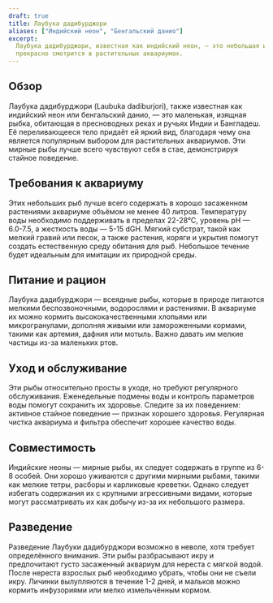 ```yaml
---
draft: true
title: Лаубука дадибурджори
aliases: ["Индийский неон", "Бенгальский данио"]
excerpt:
  Лаубука дадибурджори, известная как индийский неон, — это небольшая и мирная рыбка с переливающейся чешуёй, которая
  прекрасно смотрится в растительных аквариумах.
---
```


## Обзор

Лаубука дадибурджори (Laubuka dadiburjori), также известная как индийский неон или бенгальский данио, — это маленькая,
изящная рыбка, обитающая в пресноводных реках и ручьях Индии и Бангладеш. Её переливающееся тело придаёт ей яркий вид,
благодаря чему она является популярным выбором для растительных аквариумов. Эти мирные рыбы лучше всего чувствуют себя в
стае, демонстрируя стайное поведение.

## Требования к аквариуму

Этих небольших рыб лучше всего содержать в хорошо засаженном растениями аквариуме объёмом не менее 40 литров.
Температуру воды необходимо поддерживать в пределах 22-28°C, уровень pH — 6.0-7.5, а жесткость воды — 5-15 dGH. Мягкий
субстрат, такой как мелкий гравий или песок, а также растения, коряги и укрытия помогут создать естественную среду
обитания для рыб. Небольшое течение будет идеальным для имитации их природной среды.

## Питание и рацион

Лаубука дадибурджори — всеядные рыбы, которые в природе питаются мелкими беспозвоночными, водорослями и растениями. В
аквариуме их можно кормить высококачественными хлопьями или микрогранулами, дополняя живыми или замороженными кормами,
такими как артемия, дафния или мотыль. Важно давать им мелкие частицы из-за маленьких ртов.

## Уход и обслуживание

Эти рыбы относительно просты в уходе, но требуют регулярного обслуживания. Еженедельные подмены воды и контроль
параметров воды помогут сохранить их здоровье. Следите за их поведением: активное стайное поведение — признак хорошего
здоровья. Регулярная чистка аквариума и фильтра обеспечит хорошее качество воды.

## Совместимость

Индийские неоны — мирные рыбы, их следует содержать в группе из 6-8 особей. Они хорошо уживаются с другими мирными
рыбами, такими как мелкие тетры, расборы и карликовые креветки. Однако следует избегать содержания их с крупными
агрессивными видами, которые могут рассматривать их как добычу из-за их небольшого размера.

## Разведение

Разведение Лаубуки дадибурджори возможно в неволе, хотя требует определённого внимания. Эти рыбы разбрасывают икру и
предпочитают густо засаженный аквариум для нереста с мягкой водой. После нереста взрослых рыб необходимо убрать, чтобы
они не съели икру. Личинки вылупляются в течение 1-2 дней, и мальков можно кормить инфузориями или мелко измельчённым
кормом.
